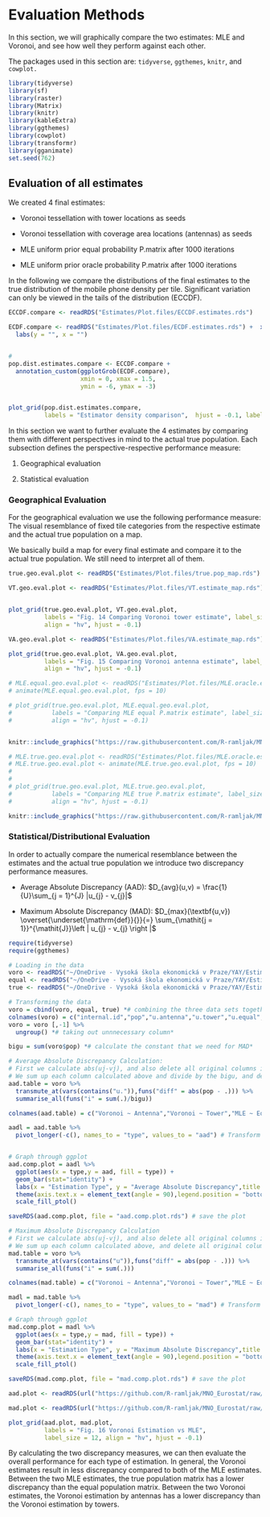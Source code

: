 # Evaluation Methods

In this section, we will graphically compare the two estimates: MLE and Voronoi, and see how well they perform against each other.

The packages used in this section are: `tidyverse`, `ggthemes`, `knitr`, and `cowplot.`

```r
library(tidyverse)
library(sf)
library(raster)
library(Matrix)
library(knitr)
library(kableExtra)
library(ggthemes)
library(cowplot)
library(transformr)
library(gganimate)
set.seed(762)
```

## Evaluation of all estimates

We created 4 final estimates:

-   Voronoi tessellation with tower locations as seeds

-   Voronoi tessellation with coverage area locations (antennas) as seeds

-   MLE uniform prior equal probability P.matrix after 1000 iterations

-   MLE uniform prior oracle probability P.matrix after 1000 iterations


In the following we compare the distributions of the final estimates to the true distribution of the mobile phone density per tile. Significant variation can only be viewed in the tails of the distribution (ECCDF).

```r
ECCDF.compare <- readRDS("Estimates/Plot.files/ECCDF.estimates.rds")

ECDF.compare <- readRDS("Estimates/Plot.files/ECDF.estimates.rds") +  xlim(0, 1000) +
  labs(y = "", x = "")


# 
pop.dist.estimates.compare <- ECCDF.compare +
  annotation_custom(ggplotGrob(ECDF.compare),
                    xmin = 0, xmax = 1.5,
                    ymin = -6, ymax = -3)


plot_grid(pop.dist.estimates.compare, 
          labels = "Estimator density comparison",  hjust = -0.1, label_size = 14)
```

In this section we want to further evaluate the 4 estimates by comparing them with different perspectives in mind to the actual true population. Each subsection defines the perspective-respective performance measure:

1.  Geographical evaluation

2.  Statistical evaluation


### Geographical Evaluation

For the geographical evaluation we use the following performance measure: The visual resemblance of fixed tile categories from the respective estimate and the actual true population on a map.    

We basically build a map for every final estimate and compare it to the actual true population. We still need to interpret all of them.

```r
true.geo.eval.plot <- readRDS("Estimates/Plot.files/true.pop_map.rds")

VT.geo.eval.plot <- readRDS("Estimates/Plot.files/VT.estimate_map.rds")


plot_grid(true.geo.eval.plot, VT.geo.eval.plot,
          labels = "Fig. 14 Comparing Voronoi tower estimate", label_size = 12,
          align = "hv", hjust = -0.1)

```

```r
VA.geo.eval.plot <- readRDS("Estimates/Plot.files/VA.estimate_map.rds")

plot_grid(true.geo.eval.plot, VA.geo.eval.plot,
          labels = "Fig. 15 Comparing Voronoi antenna estimate", label_size = 12,
          align = "hv", hjust = -0.1)
```

```r
# MLE.equal.geo.eval.plot <- readRDS("Estimates/Plot.files/MLE.oracle.estimate_map.rds")
# animate(MLE.equal.geo.eval.plot, fps = 10)

# plot_grid(true.geo.eval.plot, MLE.equal.geo.eval.plot,
#           labels = "Comparing MLE equal P.matrix estimate", label_size = 12,
#           align = "hv", hjust = -0.1)


knitr::include_graphics("https://raw.githubusercontent.com/R-ramljak/MNO_Eurostat/master/Gifs/MLE.equal.estimate_map_new.gif")


```

```r
# MLE.true.geo.eval.plot <- readRDS("Estimates/Plot.files/MLE.oracle.estimate_map.rds")
# MLE.true.geo.eval.plot <- animate(MLE.true.geo.eval.plot, fps = 10)
# 
# 
# plot_grid(true.geo.eval.plot, MLE.true.geo.eval.plot,
#           labels = "Comparing MLE true P.matrix estimate", label_size = 12,
#           align = "hv", hjust = -0.1)

knitr::include_graphics("https://raw.githubusercontent.com/R-ramljak/MNO_Eurostat/master/Gifs/MLE.oracle.estimate_map_new.gif")
```

### Statistical/Distributional Evaluation

In order to actually compare the numerical resemblance between the estimates and the actual true population we introduce two discrepancy performance measures. 

-   Average Absolute Discrepancy (AAD): $D_{avg}(u,v) = \frac{1}{U}\sum_{j = 1}^{J} |u_{j} - v_{j}|$

-   Maximum Absolute Discrepancy (MAD): $D_{max}(\textbf{u,v}) \overset{\underset{\mathrm{def}}{}}{=} \sum_{\mathit{j = 1}}^{\mathit{J}}\left | u_{j} - v_{j} \right |$

```r
require(tidyverse)
require(ggthemes)

# Loading in the data
voro <- readRDS("~/OneDrive - Vysoká škola ekonomická v Praze/YAY/Estimates/Voronoi both/Voronoi.estimates.rds") # the voronoi estimates
equal <- readRDS("~/OneDrive - Vysoká škola ekonomická v Praze/YAY/Estimates/P.equal/u.est.non.inf.P.equal.part801_1000_new.rds")[,202] # estimates from the equal population matrix of MLE
true <- readRDS("~/OneDrive - Vysoká škola ekonomická v Praze/YAY/Estimates/P.oracle/u.est.non.inf.P.oracle.part801_1000_new.rds")[,202] # estimates from the from the true population matrix MLE

# Transforming the data
voro = cbind(voro, equal, true) *# combining the three data sets together*
colnames(voro) = c("internal.id","pop","u.antenna","u.tower","u.equal","u.true") # changing the column names
voro = voro [,-1] %>%
  ungroup() *# taking out unnnecessary column*

bigu = sum(voro$pop) *# calculate the constant that we need for MAD*

# Average Absolute Discrepancy Calculation:
# First we calculate abs(uj-vj), and also delete all original columns involved.
# We sum up each column calculated above and divide by the bigu, and delete all original columns involved.
aad.table = voro %>%
  transmute_at(vars(contains("u.")),funs("diff" = abs(pop - .))) %>% 
  summarise_all(funs("i" = sum(.)/bigu)) 

colnames(aad.table) = c("Voronoi ~ Antenna","Voronoi ~ Tower","MLE ~ Equal","MLE ~ True") # Add column names

aadl = aad.table %>%
  pivot_longer(-c(), names_to = "type", values_to = "aad") # Transform the dataset into long format
```

```r

```

```r
# Graph through ggplot
aad.comp.plot = aadl %>%
  ggplot(aes(x = type,y = aad, fill = type)) + 
  geom_bar(stat="identity") + 
  labs(x = "Estimation Type", y = "Average Absolute Discrepancy",title = "Comparison Across Different Estimation Strategies ~ AAD") + 
  theme(axis.text.x = element_text(angle = 90),legend.position = "bottom") +
  scale_fill_ptol()

saveRDS(aad.comp.plot, file = "aad.comp.plot.rds") # save the plot

# Maximum Absolute Discrepancy Calculation
# First we calculate abs(uj-vj), and also delete all original columns involved.
# We sum up each column calculated above, and delete all original columns involved.
mad.table = voro %>%
  transmute_at(vars(contains("u")),funs("diff" = abs(pop - .))) %>% 
  summarise_all(funs("i" = sum(.)))

colnames(mad.table) = c("Voronoi ~ Antenna","Voronoi ~ Tower","MLE ~ Equal","MLE ~ True") # add column names

madl = mad.table %>%
  pivot_longer(-c(), names_to = "type", values_to = "mad") # Transform the dataset into long format.

# Graph through ggplot
mad.comp.plot = madl %>%
  ggplot(aes(x = type,y = mad, fill = type)) + 
  geom_bar(stat="identity") + 
  labs(x = "Estimation Type", y = "Maximum Absolute Discrepancy",title = "Comparison Across Different Estimation Strategies ~ MAD") + 
  theme(axis.text.x = element_text(angle = 90),legend.position = "bottom") +
  scale_fill_ptol()

saveRDS(mad.comp.plot, file = "mad.comp.plot.rds") # save the plot

```


```r

aad.plot <- readRDS(url("https://github.com/R-ramljak/MNO_Eurostat/raw/master/Plots/AADMAD/aad.comp.plot.rds", method = "libcurl")) + ggtitle("", subtitle = "AAD")

mad.plot <- readRDS(url("https://github.com/R-ramljak/MNO_Eurostat/raw/master/Plots/AADMAD/mad.comp.plot.rds", method = "libcurl")) + ggtitle("", subtitle = "MAD")

plot_grid(aad.plot, mad.plot,
          labels = "Fig. 16 Voronoi Estimation vs MLE", 
          label_size = 12, align = "hv", hjust = -0.1) 
```

By calculating the two discrepancy measures, we can then evaluate the overall performance for each type of estimation. In general, the Voronoi estimates result in less discrepancy compared to both of the MLE estimates. Between the two MLE estimates, the true population matrix has a lower discrepancy than the equal population matrix. Between the two Voronoi estimates, the Voronoi estimation by antennas has a lower discrepancy than the Voronoi estimation by towers.